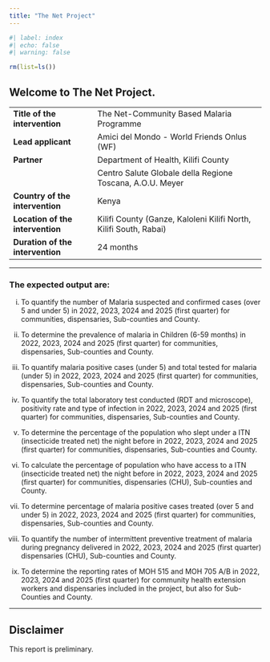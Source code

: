 ```yaml
---
title: "The Net Project"
---
```


```r
#| label: index
#| echo: false
#| warning: false

rm(list=ls())
```

## Welcome to The Net Project.

|                                  |                                                                   |
|----------------------------------|-------------------------------------------------------------------|
| **Title of the intervention**    | The Net-Community Based Malaria Programme                         |
| **Lead applicant**               | Amici del Mondo - World Friends Onlus (WF)                        |
| **Partner**                      | Department of Health, Kilifi County                               |
|                                  | Centro Salute Globale della Regione Toscana, A.O.U. Meyer         |
| **Country of the intervention**  | Kenya                                                             |
| **Location of the intervention** | Kilifi County (Ganze, Kaloleni Kilifi North, Kilifi South, Rabai) |
| **Duration of the intervention** | 24 months                                                         |

-------------------------------------------------------------------------------------------------------

### The expected output are:

i.  To quantify the number of Malaria suspected and confirmed cases (over 5 and under 5) in 2022, 2023, 2024 and 2025 (first quarter) for communities, dispensaries, Sub-counties and County.

ii. To determine the prevalence of malaria in Children (6-59 months) in 2022, 2023, 2024 and 2025 (first quarter) for communities, dispensaries, Sub-counties and County.

iii. To quantify malaria positive cases (under 5) and total tested for malaria (under 5) in 2022, 2023, 2024 and 2025 (first quarter) for communities, dispensaries, Sub-counties and County.

iv. To quantify the total laboratory test conducted (RDT and microscope), positivity rate and type of infection in 2022, 2023, 2024 and 2025 (first quarter) for communities, dispensaries, Sub-counties and County.

v.  To determine the percentage of the population who slept under a ITN (insecticide treated net) the night before in 2022, 2023, 2024 and 2025 (first quarter) for communities, dispensaries, Sub-counties and County.

vi. To calculate the percentage of population who have access to a ITN (insecticide treated net) the night before in 2022, 2023, 2024 and 2025 (first quarter) for communities, dispensaries (CHU), Sub-counties and County.

vii. To determine percentage of malaria positive cases treated (over 5 and under 5) in 2022, 2023, 2024 and 2025 (first quarter) for communities, dispensaries, Sub-counties and County.

viii. To quantify the number of intermittent preventive treatment of malaria during pregnancy delivered in 2022, 2023, 2024 and 2025 (first quarter) dispensaries (CHU), Sub-counties and County.

ix. To determine the reporting rates of MOH 515 and MOH 705 A/B in 2022, 2023, 2024 and 2025 (first quarter) for community health extension workers and dispensaries included in the project, but also for Sub-Counties and County.

-------------------------------------------------------------------------------------------------------

::: {.callout-note collapse="true"}
## Disclaimer

This report is preliminary.
:::
